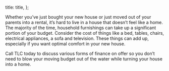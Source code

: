 

  title: title,
};


Whether you’ve just bought your new house or just moved out of your parents into a rental, it’s hard to live in a house that doesn’t feel like a home. The majority of the time, household furnishings can take up a significant portion of your budget. Consider the cost of things like a bed, tables, chairs, electrical appliances, a sofa and television. These things can add up, especially if you want optimal comfort in your new house.

Call TLC today to discuss various forms of finance on offer so you don’t need to blow your moving budget out of the water while turning your house into a home.

